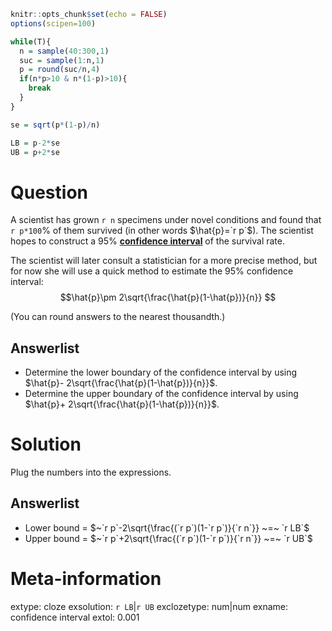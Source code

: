```r
knitr::opts_chunk$set(echo = FALSE)
options(scipen=100)

while(T){
  n = sample(40:300,1)
  suc = sample(1:n,1)
  p = round(suc/n,4)
  if(n*p>10 & n*(1-p)>10){
    break
  }
}

se = sqrt(p*(1-p)/n)

LB = p-2*se
UB = p+2*se
```

Question
========

A scientist has grown `r n` specimens under novel conditions and found that `r p*100`% of them survived (in other words $\hat{p}=`r p`$). The scientist hopes to construct a 95% [**confidence interval**](https://en.wikipedia.org/wiki/Confidence_interval){target="blank"} of the survival rate.

The scientist will later consult a statistician for a more precise method, but for now she will use a quick method to estimate the 95% confidence interval:
$$\hat{p}\pm 2\sqrt{\frac{\hat{p}(1-\hat{p})}{n}} $$

(You can round answers to the nearest thousandth.)

Answerlist
--------
* Determine the lower boundary of the confidence interval by using $\hat{p}- 2\sqrt{\frac{\hat{p}(1-\hat{p})}{n}}$.
* Determine the upper boundary of the confidence interval by using $\hat{p}+ 2\sqrt{\frac{\hat{p}(1-\hat{p})}{n}}$.


Solution
========

Plug the numbers into the expressions.

Answerlist
--------
* Lower bound = $~`r p`-2\sqrt{\frac{(`r p`)(1-`r p`)}{`r n`}} ~=~ `r LB`$
* Upper bound = $~`r p`+2\sqrt{\frac{(`r p`)(1-`r p`)}{`r n`}} ~=~ `r UB`$


Meta-information
================
extype: cloze
exsolution: `r LB`|`r UB`
exclozetype: num|num
exname: confidence interval
extol: 0.001

